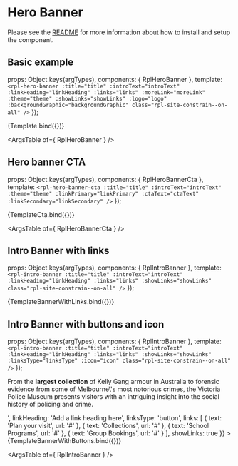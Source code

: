 
<Meta title="Organisms/Banners"  />

# Hero Banner
Please see the [README](https://github.com/dpc-sdp/ripple/blob/master/packages/components/Organisms/HeroBanner/README.md) for more information about how to install and setup the component.

## Basic example

  props: Object.keys(argTypes),
  components: { RplHeroBanner },
  template: `
    <rpl-hero-banner
      :title="title" :introText="introText"
      :linkHeading="linkHeading" :links="links"
      :moreLink="moreLink"
      :theme="theme"
      :showLinks="showLinks"
      :logo="logo"
      :backgroundGraphic="backgroundGraphic"
      class="rpl-site-constrain--on-all"
    />
  `
});

<Canvas>
  <Story
    name="Hero Banner"
    height="600px"
    argTypes={{
      theme: {
        control: {
          type: 'select',
          options: ['dark', 'light']
        }
      }
    }}
    args={{
      title: 'This is display copy that wraps 2 lines',
      introText: 'This is supplementary intro text that can also wrap over a couple of lines.',
      linkHeading: 'Want to know more about...',
      links: [
        { text: 'First journey based link', url: '#' },
        { text: 'Secondary journey based link', url: '#' },
        { text: 'Third link goes here', url: '#' },
        { text: 'Fourth journey based link', url: '#' }
      ],
      moreLink: { text: 'See more', url: '#' },
      theme: 'light',
      showLinks: true,
      logo: '/herologo.png',
      backgroundGraphic: '/bggraphiclower.png'
    }}
  >
    {Template.bind({})}
  </Story>
</Canvas>

<ArgsTable of={ RplHeroBanner } />

## Hero banner CTA

  props: Object.keys(argTypes),
  components: { RplHeroBannerCta },
  template: `
    <rpl-hero-banner-cta
      :title="title"
      :introText="introText"
      :theme="theme"
      :linkPrimary="linkPrimary"
      :ctaText="ctaText"
      :linkSecondary="linkSecondary"
    />
  `
});

<Canvas>
  <Story
    name="Hero Banner CTA"
    height="600px"
    argTypes={{
      theme: {
        control: {
          type: 'select',
          options: ['dark', 'light']
        }
      }
    }}
    args={{
      title: 'This is display copy that wraps 2 lines',
      introText: 'This is supplementary intro text that can also wrap over a couple of lines.',
      linkPrimary: { text: 'Call to action', url: '#' },
      linkSecondary: { text: 'Subscribe for tips to prepare', url: '#' },
      ctaText: 'Not ready yet?',
      moreLink: { text: 'See more', url: '#' },
      theme: 'light',
    }}
  >
    {TemplateCta.bind({})}
  </Story>
</Canvas>

<ArgsTable of={ RplHeroBannerCta } />

## Intro Banner with links

  props: Object.keys(argTypes),
  components: { RplIntroBanner },
  template: `
    <rpl-intro-banner
      :title="title"
      :introText="introText"
      :linkHeading="linkHeading"
      :links="links"
      :showLinks="showLinks"
      class="rpl-site-constrain--on-all"
    />
  `
});

<Canvas>
  <Story
    name="Intro Banner with links"
    height="600px"
    args= {{
      title: 'Intro Banner with links',
      introText: 'From the largest collection of Kelly Gang armour in Australia to forensic evidence from some of Melbourne\'s most notorious crimes, the Victoria Police Museum presents visitors with an intriguing insight into the social history of policing and crime.',
      linkHeading: '',
      links: [
        { text: 'Plan your visit', url: '#' },
        { text: 'Collections', url: '#' },
        { text: 'School Programs', url: '#' },
        { text: 'Group Bookings', url: '#' }
      ],
      showLinks: true
    }}
  >
    {TemplateBannerWithLinks.bind({})}
  </Story>
</Canvas>

## Intro Banner with buttons and icon

  props: Object.keys(argTypes),
  components: { RplIntroBanner },
  template: `
    <rpl-intro-banner
      :title="title"
      :introText="introText"
      :linkHeading="linkHeading"
      :links="links"
      :showLinks="showLinks"
      :linksType="linksType"
      :icon="icon"
      class="rpl-site-constrain--on-all"
    />
  `
});

<Canvas>
  <Story
    name="Intro Banner with buttons and icon"
    height="600px"
    args={{
      title: 'Intro Banner with buttons and icon',
      icon: 'alert_information',
      introText: '<p>From the <strong>largest collection</strong> of Kelly Gang armour in Australia to forensic evidence from some of Melbourne\'s most notorious crimes, the Victoria Police Museum presents visitors with an intriguing insight into the social history of policing and crime.</p>',
      linkHeading: 'Add a link heading here',
      linksType: 'button',
      links: [
        { text: 'Plan your visit', url: '#' },
        { text: 'Collections', url: '#' },
        { text: 'School Programs', url: '#' },
        { text: 'Group Bookings', url: '#' }
      ],
      showLinks: true
    }}
  >
    {TemplateBannerWithButtons.bind({})}
  </Story>
</Canvas>

<ArgsTable of={ RplIntroBanner } />
